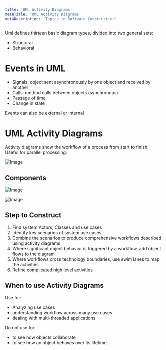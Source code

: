 ```yaml
---
title: 'UML Activity Diagrams'
metaTitle: 'UML Activity Diagrams'
metaDescription: 'Topics in Software Construction'
---
```


Uml defines thirteen basic diagram types, divided into two general sets:

- Structural
- Behavioral

# Events in UML

- Signals: object sent asynchronously by one object and received by another
- Calls: method calls between objects (synchronous)
- Passage of time
- Change in state

Events can also be external or internal

# UML Activity Diagrams

Activity diagrams show the workflow of a process from start to finish. Useful for parallel processing.

![Image](https://upload.wikimedia.org/wikipedia/commons/thumb/e/e7/Activity_conducting.svg/553px-Activity_conducting.svg.png)

## Components

![Image](https://i.pinimg.com/originals/d6/f5/41/d6f541d185bb5125196ef83f269a20cb.jpg)

![Image](https://www.uml-diagrams.org/activity-diagrams/control-nodes-overview.png)

## Step to Construct

1. Find system Actors, Classes and use cases
2. Identify key scenarios of system use cases
3. Combine the scenarios to produce comprehensive workflows described using activity diagrams
4. Where significant object behavior is triggered by a workflow, add object flows to the diagram
5. Where workflows cross technology boundaries, use swim lanes to map the activities
6. Refine complicated high level activities

## When to use Activity Diagrams

Use for:

- Analyzing use cases
- understanding workflow across many use cases
- dealing with multi-threaded applications

Do not use for:

- to see how objects collaborate
- to see how an object behaves over its lifetime
